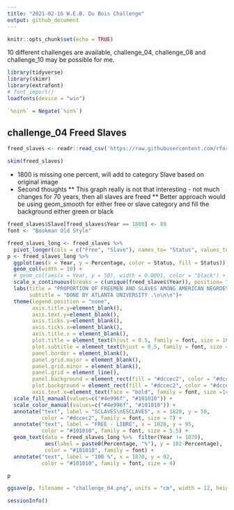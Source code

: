 ```yaml
---
title: "2021-02-16 W.E.B. Du Bois Challenge"
output: github_document
---
```


```r
knitr::opts_chunk$set(echo = TRUE)
```

10 different challenges are available, challenge_04, challenge_08 and challenge_10 may be possible for me.


```r
library(tidyverse)
library(skimr)
library(extrafont)
# font_import()
loadfonts(device = "win")

`%nin%` = Negate(`%in%`)

```

## challenge_04 Freed Slaves

```r
freed_slaves <- readr::read_csv('https://raw.githubusercontent.com/rfordatascience/tidytuesday/master/data/2021/2021-02-16/freed_slaves.csv')

skim(freed_slaves)
```
* 1800 is missing one percent, will add to category Slave based on original image
* Second thoughts
** This graph really is not that interesting - not much changes for 70 years, then all slaves are freed
** Better approach would be using geom_smooth for either free or slave category and fill the background either green or black


```r
freed_slaves$Slave[freed_slaves$Year == 1800] <- 89
font <- "Bookman Old Style"

freed_slaves_long <- freed_slaves %>% 
  pivot_longer(cols = c("Free", "Slave"), names_to= "Status", values_to = "Percentage")
p <- freed_slaves_long %>% 
  ggplot(aes(x = Year, y = Percentage, color = Status, fill = Status)) +
  geom_col(width = 10) + 
  # geom_col(aes(x = Year, y = 50), width = 0.0001, color = "black") + # Trying to add the light gridlines
  scale_x_continuous(breaks = c(unique(freed_slaves$Year)), position= "top") + 
  labs(title = "PROPORTION OF FREEMEN AND SLAVES AMONG AMERICAN NEGROES  .\n\n\nPROPORTION DES NÈGRES LIBRES ET DES ESCLAVES EN AMÉRIQUE  .\n\n", 
       subtitle = "DONE BY ATLANTA UNIVERSITY .\n\n\n")+
  theme(legend.position = "none",
        axis.title.y=element_blank(),
        axis.text.y=element_blank(),
        axis.ticks.y=element_blank(),
        axis.ticks.x=element_blank(),
        axis.title.x = element_blank(),
        plot.title = element_text(hjust = 0.5, family = font, size = 10.5),
        plot.subtitle = element_text(hjust = 0.5, family = font, size = 8.5),
        panel.border = element_blank(),
        panel.grid.major = element_blank(),
        panel.grid.minor = element_blank(),
        panel.grid = element_line(), 
        panel.background = element_rect(fill = "#dccec2", color = "#dccec2"),
        plot.background = element_rect(fill = "#dccec2", color = "#dccec2"),
        axis.text.x=element_text(face = "bold", family = font, size =14, color = "#101010")) +
  scale_fill_manual(values=c("#4e996f", "#101010")) +
  scale_color_manual(values=c("#4e996f", "#101010")) +
  annotate("text", label = "SCLAVES\nESCLAVES", x = 1828, y = 50, 
           color = "#dccec2", family = font, size = 7) +
  annotate("text", label = "FREE - LIBRE", x = 1828, y = 95, 
           color = "#101010", family = font, size = 5.5) +
  geom_text(data = freed_slaves_long %>%  filter(Year != 1870), 
            aes(label = paste0(Percentage, "%"), y = 102-Percentage), 
            color = "#101010", family = font) +
  annotate("text", label = "100 %", x = 1870, y = 92, 
           color = "#101010", family = font, size = 4)

p

```

```r
ggsave(p, filename = "challenge_04.png", units = "cm", width = 12, height = 16, limitsize = F, scale = 1.4)
```



```r
sessionInfo()
```

